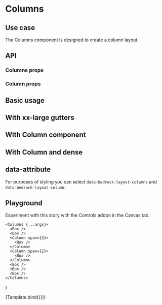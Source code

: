 

<Meta title="Components/Columns" />

# Columns

## Use case

The Columns component is designed to create a column layout

## API

### Columns props

<ArgsTable of={Columns} />

### Column props

<ArgsTable of={Column} />

## Basic usage

<Preview withToolbar>
  <Story name="Basic">
    <Columns gutter="lg" columns={4}>
      <Box />
      <Box />
      <Box />
      <Box />
      <Box />
      <Box />
      <Box />
    </Columns>
  </Story>
</Preview>

## With xx-large gutters

<Preview withToolbar>
  <Story name="Gutters">
    <Columns gutter="xxl" columns={4}>
      <Box />
      <Box />
      <Box />
      <Box />
      <Box />
      <Box />
      <Box />
    </Columns>
  </Story>
</Preview>

## With Column component

<Preview withToolbar>
  <Story name="With Column">
    <Columns gutter="lg" columns={4}>
      <Box />
      <Box />
      <Column span={3}>
        <Box />
      </Column>
      <Column span={2}>
        <Box />
      </Column>
      <Box />
      <Box />
      <Box />
    </Columns>
  </Story>
</Preview>

## With Column and dense

<Preview withToolbar>
  <Story name="With Column and dense">
    <Columns dense gutter="lg" columns={4}>
      <Box />
      <Box />
      <Column span={3}>
        <Box />
      </Column>
      <Column span={2}>
        <Box />
      </Column>
      <Box />
      <Box />
      <Box />
    </Columns>
  </Story>
</Preview>

## data-attribute

For purposes of styling you can select `data-bedrock-layout-columns` and `data-bedrock-layout-column`.

## Playground

Experiment with this story with the Controls addon in the Canvas tab.

    <Columns {...args}>
      <Box />
      <Box />
      <Column span={3}>
        <Box />
      </Column>
      <Column span={2}>
        <Box />
      </Column>
      <Box />
      <Box />
      <Box />
    </Columns>
)

<Canvas withToolbar>
  <Story
    name="Controls"
    args={{
      columns: 3,
      gutter: "lg",
      dense: false,
    }}
  >
    {Template.bind({})}
  </Story>
</Canvas>

<ArgsTable story="Controls" />
